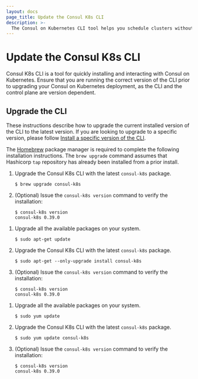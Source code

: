 ```yaml
---
layout: docs
page_title: Update the Consul K8s CLI
description: >-
  The Consul on Kubernetes CLI tool helps you schedule clusters without direct interaction with Helm or Consul’s CLI. Learn how to update the consul-k8s CLI tool to a new version.
---
```


# Update the Consul K8s CLI 

Consul K8s CLI is a tool for quickly installing and interacting with Consul on Kubernetes. Ensure that you are running  the correct version of the CLI prior to upgrading your Consul on Kubernetes deployment, as the CLI and the control plane are version dependent. 

## Upgrade the CLI

These instructions describe how to upgrade the current installed version of the CLI to the latest version. If you are looking to upgrade to a specific version, please follow [Install a specific version of the CLI](/docs/k8s/installation/install-cli#install-a-specific-version-of-the-cli).

<Tabs>

<Tab heading="MacOS">

The [Homebrew](https://brew.sh) package manager is required to complete the following installation instructions. The `brew upgrade` command assumes that Hashicorp `tap` repository has already been installed from a prior install. 

1. Upgrade the Consul K8s CLI with the latest `consul-k8s` package. 
   ```shell-session
   $ brew upgrade consul-k8s
   ```
   
1. (Optional) Issue the `consul-k8s version` command to verify the installation:

   ```shell-session
   $ consul-k8s version
   consul-k8s 0.39.0
   ```
   
</Tab>

<Tab heading="Linux - Ubuntu/Debian">

1. Upgrade all the available packages on your system. 

   ```shell-session
   $ sudo apt-get update
   ```
   
1. Upgrade the Consul K8s CLI with the latest `consul-k8s` package. 

   ```shell-session
   $ sudo apt-get --only-upgrade install consul-k8s
   ```
   
1. (Optional) Issue the `consul-k8s version` command to verify the installation:

   ```shell-session
   $ consul-k8s version
   consul-k8s 0.39.0
   ```

</Tab>

<Tab heading="Linux - CentOS/RHEL">

1. Upgrade all the available packages on your system. 

   ```shell-session
   $ sudo yum update
   ```
   
1. Upgrade the Consul K8s CLI with the latest `consul-k8s` package. 

   ```shell-session
   $ sudo yum update consul-k8s
   ```
   
1. (Optional) Issue the `consul-k8s version` command to verify the installation:

   ```shell-session
   $ consul-k8s version
   consul-k8s 0.39.0
   ```
   
</Tab>

</Tabs>